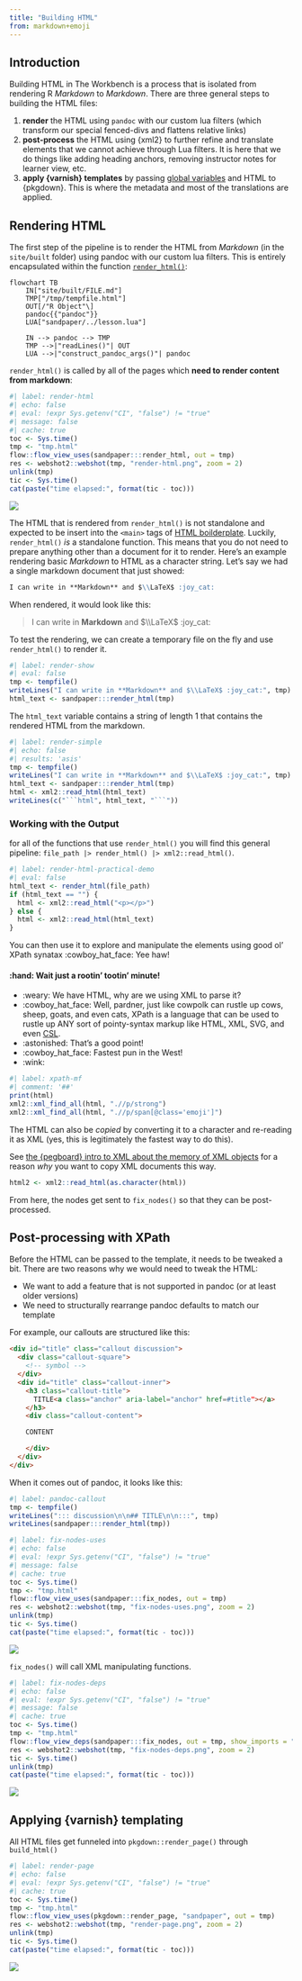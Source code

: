 ```yaml
---
title: "Building HTML"
from: markdown+emoji
---
```


## Introduction

Building HTML in The Workbench is a process that is isolated from rendering
R *Markdown* to *Markdown*. There are three general steps to building the HTML
files:

1. **render** the HTML using `pandoc` with our custom lua filters (which transform
   our special fenced-divs and flattens relative links)
2. **post-process** the HTML using {xml2} to further refine and translate
   elements that we cannot achieve through Lua filters. It is here that we do
   things like adding heading anchors, removing instructor notes for learner
   view, etc.
3. **apply {varnish} templates** by passing [global
   variables](https://carpentries.github.io/sandpaper/dev/articles/data-flow.html)
   and HTML to {pkgdown}. This is where the metadata and most of the
   translations are applied. 

## Rendering HTML

The first step of the pipeline is to render the HTML from *Markdown* (in the
`site/built` folder) using pandoc with our custom lua filters. This is entirely
encapsulated within the function
[`render_html()`](https://carpentries.github.io/sandpaper/reference/render_html.html):

```mermaid
flowchart TB
    IN["site/built/FILE.md"]
    TMP["/tmp/tempfile.html"]
    OUT[/"R Object"\]
    pandoc{{"pandoc"}}
    LUA["sandpaper/../lesson.lua"]

    IN --> pandoc --> TMP
    TMP -->|"readLines()"| OUT
    LUA -->|"construct_pandoc_args()"| pandoc
```


`render_html()` is called by all of the pages which **need to render content
from markdown**:


```r
#| label: render-html
#| echo: false
#| eval: !expr Sys.getenv("CI", "false") != "true"
#| message: false
#| cache: true
toc <- Sys.time()
tmp <- "tmp.html"
flow::flow_view_uses(sandpaper:::render_html, out = tmp)
res <- webshot2::webshot(tmp, "render-html.png", zoom = 2)
unlink(tmp)
tic <- Sys.time()
cat(paste("time elapsed:", format(tic - toc)))
```

![](render-html.png)

The HTML that is rendered from `render_html()` is not standalone and expected to
be insert into the `<main>` tags of [HTML
boilderplate](https://jerryjones.dev/2018/01/30/basic-html-boilerplate-structure/).
Luckily, `render_html()` _is_ a standalone function. This means that you do not
need to prepare anything other than a document for it to render. Here's an
example rendering basic *Markdown* to HTML as a character string. Let's say we
had a single markdown document that just showed:

```markdown
I can write in **Markdown** and $\\LaTeX$ :joy_cat:
```

When rendered, it would look like this:


> I can write in **Markdown** and $\\LaTeX$ :joy_cat:

To test the rendering, we can create a temporary file on the fly and use
`render_html()` to render it.

```r
#| label: render-show
#| eval: false
tmp <- tempfile()
writeLines("I can write in **Markdown** and $\\LaTeX$ :joy_cat:", tmp)
html_text <- sandpaper:::render_html(tmp)
```

The `html_text` variable contains a string of length 1 that contains the
rendered HTML from the markdown. 

```r
#| label: render-simple
#| echo: false
#| results: 'asis'
tmp <- tempfile()
writeLines("I can write in **Markdown** and $\\LaTeX$ :joy_cat:", tmp)
html_text <- sandpaper:::render_html(tmp)
html <- xml2::read_html(html_text)
writeLines(c("```html", html_text, "```"))
```

### Working with the Output

for all of the functions that use `render_html()` you will find this general
pipeline: `file_path |> render_html() |> xml2::read_html()`. 

```r
#| label: render-html-practical-demo
#| eval: false
html_text <- render_html(file_path)
if (html_text == "") {
  html <- xml2::read_html("<p></p>")
} else {
  html <- xml2::read_html(html_text)
}
```

You can then use it to explore and manipulate the elements using good ol' XPath
synatax :cowboy_hat_face: Yee haw!

::: {.callout-tip}

#### :hand: Wait just a rootin' tootin' minute!

 - :weary: We have HTML, why are we using XML to parse it? 
 - :cowboy_hat_face: Well, pardner, just like cowpolk can rustle up cows, sheep,
   goats, and even cats, XPath is a language that can be used to rustle up ANY
   sort of pointy-syntax markup like HTML, XML, SVG, and even
   [CSL](https://en.wikipedia.org/wiki/Citation_Style_Language). 
 - :astonished: That's a good point!
 - :cowboy_hat_face: Fastest pun in the West!
 - :wink:
:::


```r
#| label: xpath-mf
#| comment: '##'
print(html)
xml2::xml_find_all(html, ".//p/strong")
xml2::xml_find_all(html, ".//p/span[@class='emoji']")
```

The HTML can also be _copied_ by converting it to a character and re-reading it
as XML (yes, this is legitimately the fastest way to do this).

::: {.callout-note}

See [the {pegboard} intro to XML about the memory of XML
objects](https://carpentries.github.io/pegboard/articles/intro-xml.html#the-memory-of-xml-objects)
for a reason _why_ you want to copy XML documents this way.

:::

```r
html2 <- xml2::read_html(as.character(html))
```


From here, the nodes get sent to `fix_nodes()` so that they can be
post-processed. 

## Post-processing with XPath

Before the HTML can be passed to the template, it needs to be tweaked a bit.
There are two reasons why we would need to tweak the HTML:

 - We want to add a feature that is not supported in pandoc (or at least older
   versions)
 - We need to structurally rearrange pandoc defaults to match our template


For example, our callouts are structured like this:

```html
<div id="title" class="callout discussion">
  <div class="callout-square">
    <!-- symbol -->
  </div>
  <div id="title" class="callout-inner">
    <h3 class="callout-title">
      TITLE<a class="anchor" aria-label="anchor" href=#title"></a>
    </h3>
    <div class="callout-content">

    CONTENT

    </div>
  </div>
</div>
```

When it comes out of pandoc, it looks like this:

```r
#| label: pandoc-callout
tmp <- tempfile()
writeLines("::: discussion\n\n## TITLE\n\n:::", tmp)
writeLines(sandpaper:::render_html(tmp))
```




```r
#| label: fix-nodes-uses
#| echo: false
#| eval: !expr Sys.getenv("CI", "false") != "true"
#| message: false
#| cache: true
toc <- Sys.time()
tmp <- "tmp.html"
flow::flow_view_uses(sandpaper:::fix_nodes, out = tmp)
res <- webshot2::webshot(tmp, "fix-nodes-uses.png", zoom = 2)
unlink(tmp)
tic <- Sys.time()
cat(paste("time elapsed:", format(tic - toc)))
```

![](fix-nodes-uses.png)

`fix_nodes()` will call XML manipulating functions.


```r
#| label: fix-nodes-deps
#| echo: false
#| eval: !expr Sys.getenv("CI", "false") != "true"
#| message: false
#| cache: true
toc <- Sys.time()
tmp <- "tmp.html"
flow::flow_view_deps(sandpaper:::fix_nodes, out = tmp, show_imports = "none")
res <- webshot2::webshot(tmp, "fix-nodes-deps.png", zoom = 2)
tic <- Sys.time()
unlink(tmp)
cat(paste("time elapsed:", format(tic - toc)))
```

![](fix-nodes-deps.png)

## Applying {varnish} templating

All HTML files get funneled into `pkgdown::render_page()` through `build_html()`


```r
#| label: render-page
#| echo: false
#| eval: !expr Sys.getenv("CI", "false") != "true"
#| cache: true
toc <- Sys.time()
tmp <- "tmp.html"
flow::flow_view_uses(pkgdown::render_page, "sandpaper", out = tmp)
res <- webshot2::webshot(tmp, "render-page.png", zoom = 2)
unlink(tmp)
tic <- Sys.time()
cat(paste("time elapsed:", format(tic - toc)))
```

![](render-page.png)
